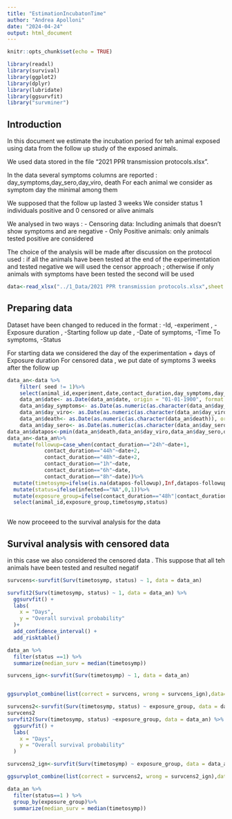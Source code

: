 ```yaml
---
title: "EstimationIncubatonTime"
author: "Andrea Apolloni"
date: "2024-04-24"
output: html_document
---
```


```r
knitr::opts_chunk$set(echo = TRUE)
```

```r
library(readxl)
library(survival)
library(ggplot2)
library(dplyr)
library(lubridate)
library(ggsurvfit)
library("survminer")
```
## Introduction

In this document  we  estimate  the incubation period for teh animal exposed using data  from the  follow up study of the exposed animals. 

We used data stored in the file "2021 PPR transmission protocols.xlsx".

In the data several symptoms columns are reported : day_symptoms,day_sero,day_viro, death
For each animal we consider as  symptom day the minimal among them

We supposed that the follow up lasted  3 weeks 
We consider status 1 individuals positive  and 0 censored or alive animals

We analysed  in two ways :
  - Censoring data:  Including animals that doesn't show symptoms and are negative 
  - Only Positive animals: only animals tested positive are considered
  
The choice of the analysis will be made after discussion on the protocol used : if all the animals have been tested at the end of the experimentation and tested negative we will used the censor approach ; otherwise if only animals with symptoms have been tested  the second will be used

```r
data<-read_xlsx("../1_Data/2021 PPR transmission protocols.xlsx",sheet = "all_data")
```

## Preparing data

Dataset have been changed to reduced in the format :
  -Id, 
  -experiment , 
  -Exposure duration , 
  -Starting follow up date , 
  -Date of symptoms,
  -Time To symptoms, 
  -Status

For starting data we considered  the day of the experimentation + days of Exposure duration 
For censored data , we put date of symptoms 3 weeks after the follow up


```r
data_an<-data %>%
    filter( seed != 1)%>%
    select(animal_id,experiment,date,contact_duration,day_symptoms,day_viro,death,day_sero,infected)
    data_an$date<- as.Date(data_an$date, origin = "01-01-1900", format = "%d-%m-%Y")
    data_an$day_symptoms<- as.Date(as.numeric(as.character(data_an$day_symptoms)), origin = "01-01-1900", format = "%d-%m-%Y")
    data_an$day_viro<- as.Date(as.numeric(as.character(data_an$day_viro)), origin = "01-01-1900", format = "%d-%m-%Y")
    data_an$death<- as.Date(as.numeric(as.character(data_an$death)), origin = "01-01-1900", format = "%d-%m-%Y")
    data_an$day_sero<- as.Date(as.numeric(as.character(data_an$day_sero)),origin = "01-01-1900", format = "%d-%m-%Y")
data_an$datapos<-pmin(data_an$death,data_an$day_viro,data_an$day_sero,data_an$day_symptoms, na.rm=T)
data_an<-data_an%>%
  mutate(followup=case_when(contact_duration=="24h"~date+1,
            contact_duration=="44h"~date+2,
            contact_duration=="48h"~date+2,
            contact_duration=="1h"~date, 
            contact_duration=="6h"~date,
            contact_duration=="8h"~date))%>%
  mutate(timetosymp=ifelse(is.na(datapos-followup),Inf,datapos-followup))%>%
  mutate(status=ifelse(infected=="NA",0,1))%>%
  mutate(exposure_group=ifelse(contact_duration=="48h"|contact_duration=="44h",">24h",ifelse(contact_duration=="24h","24h","<24h")))%>%
  select(animal_id,exposure_group,timetosymp,status)
  
```

We now proceeed to the survival analysis for the data

## Survival analysis with censored data

in this case we also considered the censored data . This suppose that all teh animals have been tested and resulted negatif

```r
survcens<-survfit(Surv(timetosymp, status) ~ 1, data = data_an)

survfit2(Surv(timetosymp, status) ~ 1, data = data_an) %>% 
  ggsurvfit() +
  labs(
    x = "Days",
    y = "Overall survival probability"
  )+ 
  add_confidence_interval() +
  add_risktable()
```

```r
data_an %>% 
  filter(status ==1) %>%
  summarize(median_surv = median(timetosymp))
```


```r
survcens_ign<-survfit(Surv(timetosymp) ~ 1, data = data_an)


ggsurvplot_combine(list(correct = survcens, wrong = survcens_ign),data=data_an,xlim=c(0,40))

```

```r
survcens2<-survfit(Surv(timetosymp, status) ~ exposure_group, data = data_an)
survcens2
survfit2(Surv(timetosymp, status) ~exposure_group, data = data_an) %>% 
  ggsurvfit() +
  labs(
    x = "Days",
    y = "Overall survival probability"
  )
```


```r
survcens2_ign<-survfit(Surv(timetosymp) ~ exposure_group, data = data_an)

ggsurvplot_combine(list(correct = survcens2, wrong = survcens2_ign),data=data_an,xlim=c(0,40))
```
```r
data_an %>% 
  filter(status==1 ) %>%
  group_by(exposure_group)%>%
  summarize(median_surv = median(timetosymp))
```